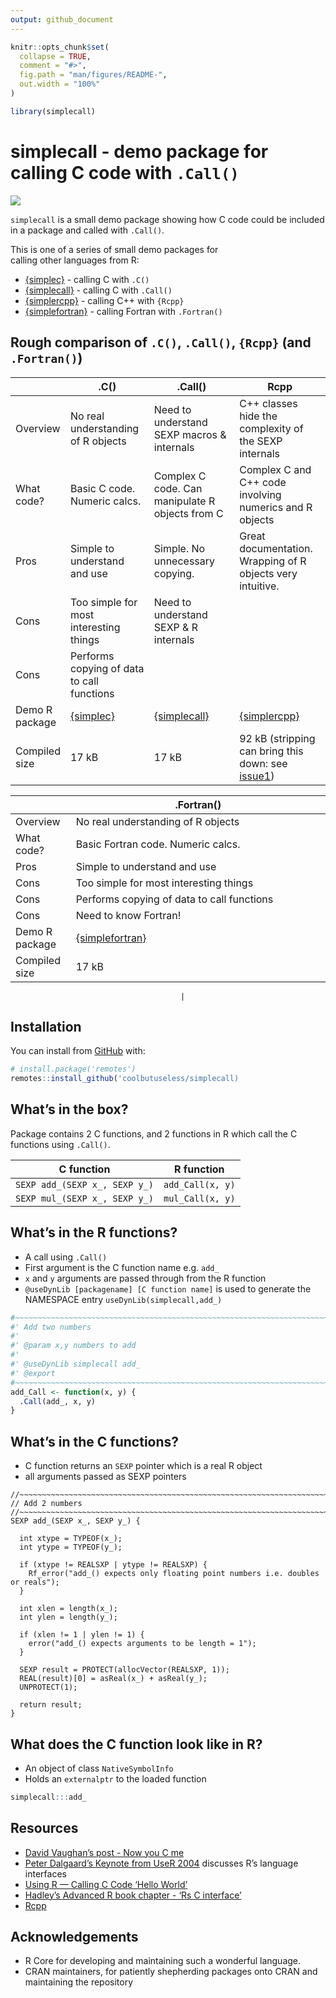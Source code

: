 ```yaml
---
output: github_document
---
```


<!-- README.md is generated from README.Rmd. Please edit that file -->

```r
knitr::opts_chunk$set(
  collapse = TRUE,
  comment = "#>",
  fig.path = "man/figures/README-",
  out.width = "100%"
)

library(simplecall)
```

# simplecall - demo package for calling C code with `.Call()`

<!-- badges: start -->
![](https://img.shields.io/badge/cool-useless-green.svg)
<!-- badges: end -->

`simplecall` is a small demo package showing how C code could be included
in a package and called with `.Call()`.



This is one of a series of small demo packages for  
calling other languages from R:

* [{simplec}](https://github.com/coolbutuseless/simplec) - calling C with `.C()`
* [{simplecall}](https://github.com/coolbutuseless/simplecall) - calling C with `.Call()`
* [{simplercpp}](https://github.com/coolbutuseless/simplercpp) - calling C++ with `{Rcpp}`
* [{simplefortran}](https://github.com/coolbutuseless/simplefortran) - calling Fortran with `.Fortran()`


## Rough comparison of `.C()`, `.Call()`, `{Rcpp}`  (and `.Fortran()`)

|                | .C()                                                   | .Call()                                                      | Rcpp                                                         |
|----------------|--------------------------------------------------------|--------------------------------------------------------------|--------------------------------------------------------------|
| Overview       | No real understanding of R objects                     | Need to understand SEXP macros & internals                   | C++ classes hide the complexity of the SEXP internals        |
| What code?     | Basic C code. Numeric calcs.                           | Complex C code. Can manipulate R objects from C              | Complex C and C++ code involving numerics and R objects      |
| Pros           | Simple to understand and use                           | Simple. No unnecessary copying.                              | Great documentation.  Wrapping of R objects very intuitive.  |
| Cons           | Too simple for most interesting things                 | Need to understand SEXP & R internals                        |                                                              |
| Cons           | Performs copying of data to call functions             |                                                              |                                                              |
| Demo R package | [{simplec}](https://github.com/coolbutuseless/simplec) | [{simplecall}](https://github.com/coolbutuseless/simplecall) | [{simplercpp}](https://github.com/coolbutuseless/simplercpp) |
| Compiled size  |  17 kB                                                 |   17 kB                                                      | 92 kB  (stripping can bring this down: see [issue1](https://github.com/coolbutuseless/simplercpp/issues/1))|



|                | .Fortran()                                                         |
|----------------|--------------------------------------------------------------------|
| Overview       | No real understanding of R objects                                 |
| What code?     | Basic Fortran code. Numeric calcs.                                 |
| Pros           | Simple to understand and use                                       |
| Cons           | Too simple for most interesting things                             |
| Cons           | Performs copying of data to call functions                         |
| Cons           | Need to know Fortran!                                              |
| Demo R package | [{simplefortran}](https://github.com/coolbutuseless/simplefortran) |
| Compiled size  |  17 kB                                                             |

                                          |

## Installation

You can install from [GitHub](https://github.com/coolbutuseless/simplecall) with:

``` r
# install.package('remotes')
remotes::install_github('coolbutuseless/simplecall)
```

## What's in the box?

Package contains 2 C functions, and 2 functions in R which call the C functions 
using `.Call()`.

| C function                                | R function   |
|-------------------------------------------|--------------|
| `SEXP add_(SEXP x_, SEXP y_)`             | `add_Call(x, y)`  |
| `SEXP mul_(SEXP x_, SEXP y_)`             | `mul_Call(x, y)`  |



## What's in the R functions?

* A call using `.Call()`
* First argument is the C function name e.g. `add_`
* `x` and `y` arguments are passed through from the R function
* `@useDynLib [packagename] [C function name]` is used to generate the NAMESPACE
  entry `useDynLib(simplecall,add_)`

```r
#~~~~~~~~~~~~~~~~~~~~~~~~~~~~~~~~~~~~~~~~~~~~~~~~~~~~~~~~~~~~~~~~~~~~~~~~~~~~~
#' Add two numbers
#'
#' @param x,y numbers to add
#'
#' @useDynLib simplecall add_
#' @export
#~~~~~~~~~~~~~~~~~~~~~~~~~~~~~~~~~~~~~~~~~~~~~~~~~~~~~~~~~~~~~~~~~~~~~~~~~~~~~
add_Call <- function(x, y) {
  .Call(add_, x, y)
}
```


## What's in the C functions?

* C function returns an `SEXP` pointer which is a real R object
* all arguments passed as SEXP pointers

```
//~~~~~~~~~~~~~~~~~~~~~~~~~~~~~~~~~~~~~~~~~~~~~~~~~~~~~~~~~~~~~~~~~~~~~~~~~~~~
// Add 2 numbers
//~~~~~~~~~~~~~~~~~~~~~~~~~~~~~~~~~~~~~~~~~~~~~~~~~~~~~~~~~~~~~~~~~~~~~~~~~~~~
SEXP add_(SEXP x_, SEXP y_) {

  int xtype = TYPEOF(x_);
  int ytype = TYPEOF(y_);

  if (xtype != REALSXP | ytype != REALSXP) {
    Rf_error("add_() expects only floating point numbers i.e. doubles or reals");
  }

  int xlen = length(x_);
  int ylen = length(y_);

  if (xlen != 1 | ylen != 1) {
    error("add_() expects arguments to be length = 1");
  }

  SEXP result = PROTECT(allocVector(REALSXP, 1));
  REAL(result)[0] = asReal(x_) + asReal(y_);
  UNPROTECT(1);

  return result;
}
```




## What does the C function look like in R?

* An object of class `NativeSymbolInfo`
* Holds an `externalptr` to the loaded function

```r
simplecall:::add_
```





## Resources

* [David Vaughan's post - Now you C me](https://blog.davisvaughan.com/2019/03/02/now-you-c-me/)
* [Peter Dalgaard's Keynote from UseR 2004](http://www.ci.tuwien.ac.at/Conferences/useR-2004/Keynotes/Dalgaard.pdf) 
discusses R's language interfaces
* [Using R — Calling C Code ‘Hello World’](http://mazamascience.com/WorkingWithData/?p=1067)
* [Hadley's Advanced R book chapter - 'Rs C interface'](http://adv-r.had.co.nz/C-interface.html)
* [Rcpp](https://cran.r-project.org/package=Rcpp)

## Acknowledgements

* R Core for developing and maintaining such a wonderful language.
* CRAN maintainers, for patiently shepherding packages onto CRAN and maintaining
  the repository
